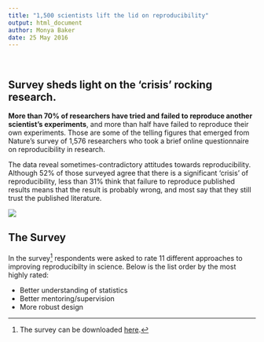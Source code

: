 ```yaml
---
title: "1,500 scientists lift the lid on reproducibility"
output: html_document
author: Monya Baker
date: 25 May 2016
---
```


\

## Survey sheds light on the 'crisis' rocking research.

**More than 70% of researchers have tried and failed to reproduce another scientist's experiments**, and more than half have failed to reproduce their own experiments. Those are some of the telling figures that emerged from Nature's survey of 1,576 researchers who took a brief online questionnaire on reproducibility in research.

The data reveal sometimes-contradictory attitudes towards reproducibility. Although 52% of those surveyed agree that there is a significant 'crisis' of reproducibility, less than 31% think that failure to reproduce published results means that the result is probably wrong, and most say that they still trust the published literature.

![](img/reproducibility-graphic-online1.jpeg)

## The Survey

In the survey[^1] respondents were asked to rate 11 different approaches to improving reproducibilty in science. Below is the list order by the most highly rated:

- Better understanding of statistics
- Better mentoring/supervision
- More robust design

[^1]: The survey can be downloaded [here](https://www.nature.com/news/polopoly_fs/7.36741!/file/Reproduciblility%20Questionnaire.doc).